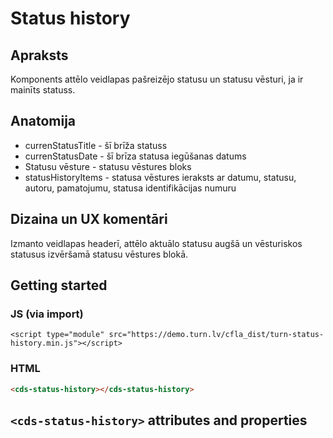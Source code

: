 
# Status history
## Apraksts
Komponents attēlo veidlapas pašreizējo statusu un statusu vēsturi, ja ir mainīts statuss.

## Anatomija
* currenStatusTitle  - šī brīža statuss
* currenStatusDate - šī brīza statusa iegūšanas datums
* Statusu vēsture -  statusu vēstures bloks
* statusHistoryItems - statusa vēstures ieraksts ar datumu, statusu, autoru, pamatojumu, statusa identifikācijas numuru

## Dizaina un UX komentāri
Izmanto veidlapas headerī, attēlo aktuālo statusu augšā un vēsturiskos statusus izvēršamā statusu vēstures blokā. 

## Getting started
### JS (via import)

```imoprt
<script type="module" src="https://demo.turn.lv/cfla_dist/turn-status-history.min.js"></script>
```

### HTML

```html
<cds-status-history></cds-status-history>
```

## `<cds-status-history>` attributes and properties

<Props of="cds-status-history" />
